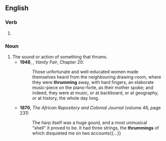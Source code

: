 ==English==

===Verb===
{{head|en|verb form}}

# {{present participle of|en|thrum|nocat=1}}

===Noun===
{{en-noun}}

# The sound or action of something that thrums.
#* '''1948''', {{w|William Makepeace thackeray}}, ''Vanity Fair'', Chapter 20:
#*: Those unfortunate and well-educated women made themselves heard from the neighbouring drawing-room, where they were '''thrumming''' away, with hard fingers, an elaborate music-piece on the piano-forte, as their mother spoke; and indeed, they were at music, or at backboard, or at geography, or at history, the whole day long.
#* '''1870''', ''The African Repository and Colonial Journal'' (volume 46, page 231)
#*: The harp itself was a huge gourd, and a most unmusical "shell" it proved to be. It had three strings, the '''thrummings''' of which disquieted me on two accounts{{...}}